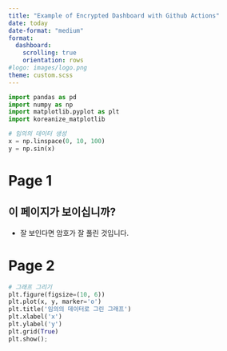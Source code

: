 ```yaml
---
title: "Example of Encrypted Dashboard with Github Actions"
date: today
date-format: "medium"
format: 
  dashboard:
    scrolling: true 
    orientation: rows
#logo: images/logo.png
theme: custom.scss
---
```


```python
import pandas as pd
import numpy as np
import matplotlib.pyplot as plt
import koreanize_matplotlib

# 임의의 데이터 생성
x = np.linspace(0, 10, 100)
y = np.sin(x)

```

# Page 1 

## 이 페이지가 보이십니까? 

- 잘 보인다면 암호가 잘 풀린 것입니다. 

# Page 2

```python
# 그래프 그리기
plt.figure(figsize=(10, 6))
plt.plot(x, y, marker='o')
plt.title('임의의 데이터로 그린 그래프')
plt.xlabel('x')
plt.ylabel('y')
plt.grid(True)
plt.show();
```
